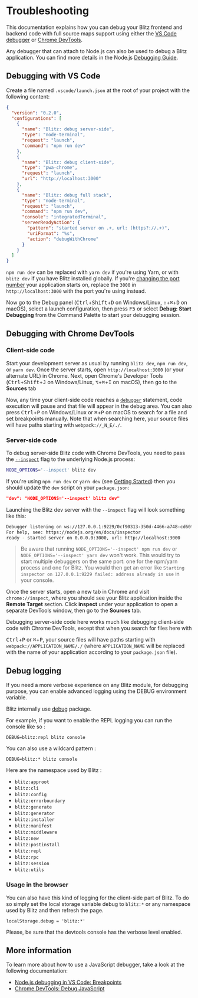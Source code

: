 
# Troubleshooting


This documentation explains how you can debug your Blitz frontend and
backend code with full source maps support using either the
[VS Code debugger](https://code.visualstudio.com/docs/editor/debugging) or
[Chrome DevTools](https://developers.google.com/web/tools/chrome-devtools).

Any debugger that can attach to Node.js can also be used to debug a Blitz
application. You can find more details in the Node.js
[Debugging Guide](https://nodejs.org/en/docs/guides/debugging-getting-started/).

## Debugging with VS Code

Create a file named `.vscode/launch.json` at the root of your project with
the following content:

```json
{
  "version": "0.2.0",
  "configurations": [
    {
      "name": "Blitz: debug server-side",
      "type": "node-terminal",
      "request": "launch",
      "command": "npm run dev"
    },
    {
      "name": "Blitz: debug client-side",
      "type": "pwa-chrome",
      "request": "launch",
      "url": "http://localhost:3000"
    },
    {
      "name": "Blitz: debug full stack",
      "type": "node-terminal",
      "request": "launch",
      "command": "npm run dev",
      "console": "integratedTerminal",
      "serverReadyAction": {
        "pattern": "started server on .+, url: (https?://.+)",
        "uriFormat": "%s",
        "action": "debugWithChrome"
      }
    }
  ]
}
```

`npm run dev` can be replaced with `yarn dev` if you're using Yarn, or
with `blitz dev` if you have Blitz installed globally. If you're
[changing the port number](./cli-dev) your application starts on, replace
the `3000` in `http://localhost:3000` with the port you're using instead.

Now go to the Debug panel (<kbd>Ctrl</kbd>+<kbd>Shift</kbd>+<kbd>D</kbd>
on Windows/Linux, <kbd>⇧</kbd>+<kbd>⌘</kbd>+<kbd>D</kbd> on macOS), select
a launch configuration, then press <kbd>F5</kbd> or select **Debug: Start
Debugging** from the Command Palette to start your debugging session.

## Debugging with Chrome DevTools 

### Client-side code 

Start your development server as usual by running `blitz dev`,
`npm run dev`, or `yarn dev`. Once the server starts, open
`http://localhost:3000` (or your alternate URL) in Chrome. Next, open
Chrome's Developer Tools (<kbd>Ctrl</kbd>+<kbd>Shift</kbd>+<kbd>J</kbd> on
Windows/Linux, <kbd>⌥</kbd>+<kbd>⌘</kbd>+<kbd>I</kbd> on macOS), then go
to the **Sources** tab

Now, any time your client-side code reaches a
[`debugger`](https://developer.mozilla.org/en-US/docs/Web/JavaScript/Reference/Statements/debugger)
statement, code execution will pause and that file will appear in the
debug area. You can also press <kbd>Ctrl</kbd>+<kbd>P</kbd> on
Windows/Linux or <kbd>⌘</kbd>+<kbd>P</kbd> on macOS to search for a file
and set breakpoints manually. Note that when searching here, your source
files will have paths starting with `webpack://_N_E/./`.

### Server-side code 

To debug server-side Blitz code with Chrome DevTools, you need to pass the
[`--inspect`](https://nodejs.org/api/cli.html#cli_inspect_host_port) flag
to the underlying Node.js process:

```bash
NODE_OPTIONS='--inspect' blitz dev
```

If you're using `npm run dev` or `yarn dev` (see
[Getting Started](/docs/getting-started)) then you should update the `dev`
script on your `package.json`:

```json
"dev": "NODE_OPTIONS='--inspect' blitz dev"
```

Launching the Blitz dev server with the `--inspect` flag will look
something like this:

```bash
Debugger listening on ws://127.0.0.1:9229/0cf90313-350d-4466-a748-cd60f4e47c95
For help, see: https://nodejs.org/en/docs/inspector
ready - started server on 0.0.0.0:3000, url: http://localhost:3000
```

> Be aware that running `NODE_OPTIONS='--inspect' npm run dev` or
> `NODE_OPTIONS='--inspect' yarn dev` won't work. This would try to start
> multiple debuggers on the same port: one for the npm/yarn process and
> one for Blitz. You would then get an error like
> `Starting inspector on 127.0.0.1:9229 failed: address already in use` in
> your console.

Once the server starts, open a new tab in Chrome and visit
`chrome://inspect`, where you should see your Blitz application inside the
**Remote Target** section. Click **inspect** under your application to
open a separate DevTools window, then go to the **Sources** tab.

Debugging server-side code here works much like debugging client-side code
with Chrome DevTools, except that when you search for files here with

<kbd>Ctrl</kbd>+<kbd>P</kbd> or <kbd>⌘</kbd>+<kbd>P</kbd>, your source
files will have paths starting with `webpack://APPLICATION_NAME/./` (where
`APPLICATION_NAME` will be replaced with the name of your application
according to your `package.json` file).

## Debug logging 

If you need a more verbose experience on any Blitz module, for debugging
purpose, you can enable advanced logging using the DEBUG environment
variable.

Blitz internally use [debug](https://www.npmjs.com/package/debug) package.

For example, if you want to enable the REPL logging you can run the
console like so :

```
DEBUG=blitz:repl blitz console
```

You can also use a wildcard pattern :

```
DEBUG=blitz:* blitz console
```

Here are the namespace used by Blitz :

- `blitz:approot`
- `blitz:cli`
- `blitz:config`
- `blitz:errorboundary`
- `blitz:generate`
- `blitz:generator`
- `blitz:installer`
- `blitz:manifest`
- `blitz:middleware`
- `blitz:new`
- `blitz:postinstall`
- `blitz:repl`
- `blitz:rpc`
- `blitz:session`
- `blitz:utils`

### Usage in the browser 

You can also have this kind of logging for the client-side part of Blitz.
To do so simply set the local storage variable debug to `blitz:*` or any
namespace used by Blitz and then refresh the page.

```
localStorage.debug = 'blitz:*'
```

Please, be sure that the devtools console has the verbose level enabled.

## More information 

To learn more about how to use a JavaScript debugger, take a look at the
following documentation:

- [Node.js debugging in VS Code: Breakpoints](https://code.visualstudio.com/docs/nodejs/nodejs-debugging#_breakpoints)
- [Chrome DevTools: Debug JavaScript](https://developers.google.com/web/tools/chrome-devtools/javascript)
